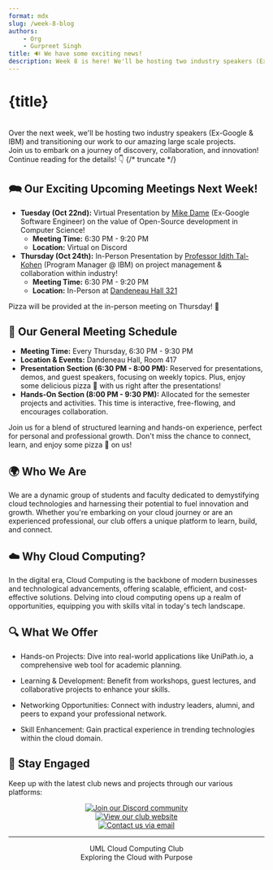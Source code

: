 ```yaml
---
format: mdx
slug: /week-8-blog
authors: 
    - Org
    - Gurpreet Singh
title: 🔊 We have some exciting news!
description: Week 8 is here! We'll be hosting two industry speakers (Ex-Google & IBM) and transitioning our work to our amazing large scale projects.
---
```


# {title} 
<br/>
Over the next week, we'll be hosting two industry speakers (Ex-Google & IBM) and transitioning our work to our amazing large scale projects.<br/>
Join us to embark on a journey of discovery, collaboration, and innovation!<br/>
Continue reading for the details! 👇
{/* truncate */}

 
## 🗪 Our Exciting Upcoming Meetings Next Week!
- **Tuesday (Oct 22nd):** Virtual Presentation by [Mike Dame](https://www.linkedin.com/in/mike-dame-98600b35/) (Ex-Google Software Engineer) on the value of Open-Source development in Computer Science!
    - **Meeting Time:** 6:30 PM - 9:20 PM
    - **Location:** Virtual on Discord
- **Thursday (Oct 24th):** In-Person Presentation by [Professor Idith Tal-Kohen](https://www.linkedin.com/in/idith/) (Program Manager @ IBM) on project management & collaboration within industry!
    - **Meeting Time:** 6:30 PM - 9:20 PM
    - **Location:** In-Person at [Dandeneau Hall 321](https://www.uml.edu/maps/search/markers/fff8e7b7-4b66-41b8-900a-390643438993?query=Dandean)

Pizza will be provided at the in-person meeting on Thursday! 🍕
 
## 📅 Our General Meeting Schedule
- **Meeting Time:** Every Thursday, 6:30 PM - 9:30 PM
- **Location & Events:** Dandeneau Hall, Room 417
- **Presentation Section (6:30 PM - 8:00 PM):** Reserved for presentations, demos, and guest speakers, focusing on weekly topics. Plus, enjoy some delicious pizza 🍕 with us right after the presentations!
- **Hands-On Section (8:00 PM - 9:30 PM):** Allocated for the semester projects and activities. This time is interactive, free-flowing, and encourages collaboration.

Join us for a blend of structured learning and hands-on experience, perfect for personal and professional growth. Don't miss the chance to connect, learn, and enjoy some pizza 🍕 on us!
 
## 🌍 Who We Are
We are a dynamic group of students and faculty dedicated to demystifying cloud technologies and harnessing their potential to fuel innovation and growth. Whether you're embarking on your cloud journey or are an experienced professional, our club offers a unique platform to learn, build, and connect.

 
## ☁️ Why Cloud Computing?
In the digital era, Cloud Computing is the backbone of modern businesses and technological advancements, offering scalable, efficient, and cost-effective solutions. Delving into cloud computing opens up a realm of opportunities, equipping you with skills vital in today's tech landscape.


## 🔍 What We Offer
- Hands-on Projects: Dive into real-world applications like UniPath.io, a comprehensive web tool for academic planning.

- Learning & Development: Benefit from workshops, guest lectures, and collaborative projects to enhance your skills.

- Networking Opportunities: Connect with industry leaders, alumni, and peers to expand your professional network.

- Skill Enhancement: Gain practical experience in trending technologies within the cloud domain.

 

## 🤝 Stay Engaged
Keep up with the latest club news and projects through our various platforms:
<center>
    <a style={{padding: 4}} href="https://discord.gg/TZuMgMsC8X">
        <img style={{ borderRadius: "8px" }} src="https://img.shields.io/discord/890983857938116729?logo=discord&logoColor=white&style=for-the-badge" alt="Join our Discord community"/>
    </a>
    <br/>
    <a style={{padding: 4}} href="https://umlcloudcomputing.org">
        <img style={{ borderRadius: "8px" }} src="https://img.shields.io/badge/Website-UML%20Cloud%20Computing%20Club-blue.svg?style=for-the-badge" alt="View our club website"/>
    </a>
    <br/>
    <a style={{padding: 4}} href="mailto:cloudcomputingclub@uml.edu">
        <img style={{ borderRadius: "8px" }} src="https://img.shields.io/badge/Email-cloudcomputingclub%40uml.edu-red.svg?logo=gmail&logoColor=white&style=for-the-badge" alt="Contact us via email"/>
    </a>
</center>

---
<center>UML Cloud Computing Club</center>
<center>Exploring the Cloud with Purpose</center>
